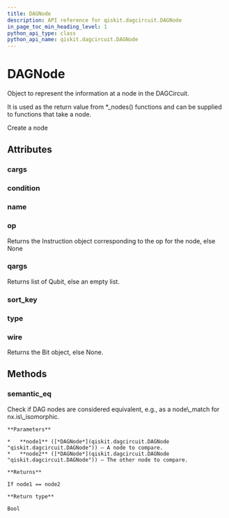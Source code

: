 ```yaml
---
title: DAGNode
description: API reference for qiskit.dagcircuit.DAGNode
in_page_toc_min_heading_level: 1
python_api_type: class
python_api_name: qiskit.dagcircuit.DAGNode
---
```


# DAGNode

<Class id="qiskit.dagcircuit.DAGNode" isDedicatedPage={true} github="https://github.com/qiskit/qiskit/tree/stable/0.14/qiskit/dagcircuit/dagnode.py" signature="DAGNode(type=None, op=None, name=None, qargs=None, cargs=None, condition=None, wire=None, nid=- 1)">
  Object to represent the information at a node in the DAGCircuit.

  It is used as the return value from \*\_nodes() functions and can be supplied to functions that take a node.

  Create a node

  ## Attributes

  ### cargs

  <Attribute id="qiskit.dagcircuit.DAGNode.cargs" />

  ### condition

  <Attribute id="qiskit.dagcircuit.DAGNode.condition" />

  ### name

  <Attribute id="qiskit.dagcircuit.DAGNode.name" />

  ### op

  <Attribute id="qiskit.dagcircuit.DAGNode.op">
    Returns the Instruction object corresponding to the op for the node, else None
  </Attribute>

  ### qargs

  <Attribute id="qiskit.dagcircuit.DAGNode.qargs">
    Returns list of Qubit, else an empty list.
  </Attribute>

  ### sort\_key

  <Attribute id="qiskit.dagcircuit.DAGNode.sort_key" />

  ### type

  <Attribute id="qiskit.dagcircuit.DAGNode.type" />

  ### wire

  <Attribute id="qiskit.dagcircuit.DAGNode.wire">
    Returns the Bit object, else None.
  </Attribute>

  ## Methods

  ### semantic\_eq

  <Function id="qiskit.dagcircuit.DAGNode.semantic_eq" signature="static DAGNode.semantic_eq(node1, node2)">
    Check if DAG nodes are considered equivalent, e.g., as a node\_match for nx.is\_isomorphic.

    **Parameters**

    *   **node1** ([*DAGNode*](qiskit.dagcircuit.DAGNode "qiskit.dagcircuit.DAGNode")) – A node to compare.
    *   **node2** ([*DAGNode*](qiskit.dagcircuit.DAGNode "qiskit.dagcircuit.DAGNode")) – The other node to compare.

    **Returns**

    If node1 == node2

    **Return type**

    Bool
  </Function>
</Class>

